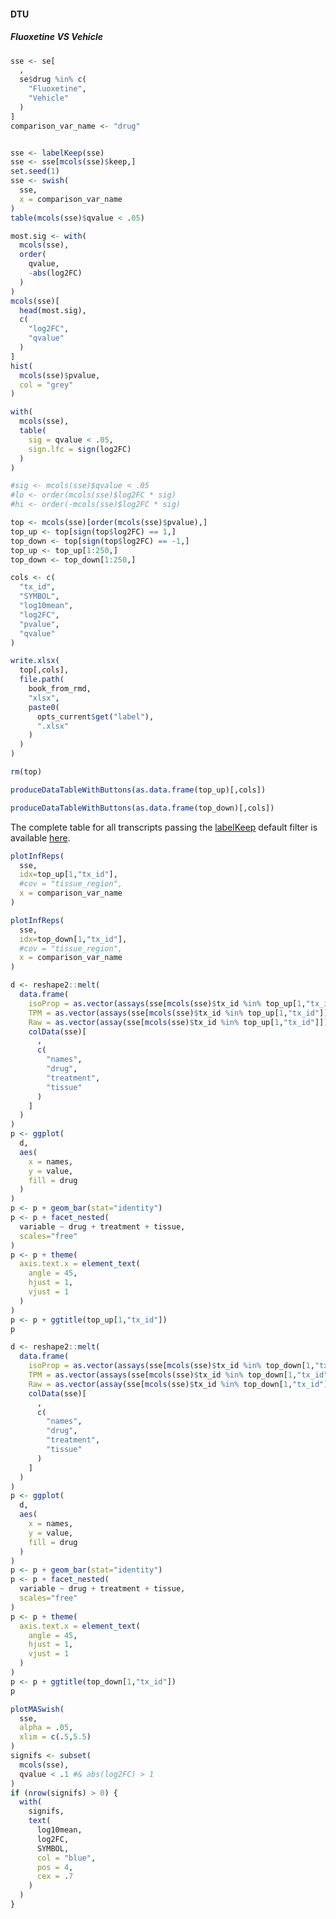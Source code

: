 #### DTU {#resultsRnaseqSRP057486DTU}

##### Fluoxetine VS Vehicle {#resultsRnaseqSRP057486DTUFluoxetineVsVehicle}


```r
sse <- se[
  ,
  se$drug %in% c(
    "Fluoxetine",
    "Vehicle"
  )
]
comparison_var_name <- "drug"


sse <- labelKeep(sse)
sse <- sse[mcols(sse)$keep,]
set.seed(1)
sse <- swish(
  sse,
  x = comparison_var_name
)
table(mcols(sse)$qvalue < .05)

most.sig <- with(
  mcols(sse),
  order(
    qvalue,
    -abs(log2FC)
  )
)
mcols(sse)[
  head(most.sig),
  c(
    "log2FC",
    "qvalue"
  )
]
hist(
  mcols(sse)$pvalue,
  col = "grey"
)

with(
  mcols(sse),
  table(
    sig = qvalue < .05,
    sign.lfc = sign(log2FC)
  )
)

#sig <- mcols(sse)$qvalue < .05
#lo <- order(mcols(sse)$log2FC * sig)
#hi <- order(-mcols(sse)$log2FC * sig)

top <- mcols(sse)[order(mcols(sse)$pvalue),]
top_up <- top[sign(top$log2FC) == 1,]
top_down <- top[sign(top$log2FC) == -1,]
top_up <- top_up[1:250,]
top_down <- top_down[1:250,]

cols <- c(
  "tx_id",
  "SYMBOL",
  "log10mean",
  "log2FC",
  "pvalue",
  "qvalue"
)

write.xlsx(
  top[,cols],
  file.path(
    book_from_rmd,
    "xlsx",
    paste0(
      opts_current$get("label"),
      ".xlsx"
    )
  )
)

rm(top)
```

```r
produceDataTableWithButtons(as.data.frame(top_up)[,cols])
```

```r
produceDataTableWithButtons(as.data.frame(top_down)[,cols])
```

The complete table for all transcripts passing the [labelKeep](https://rdrr.io/bioc/fishpond/man/labelKeep.html) default filter is available [here](xlsx/resultsRnaseqSRP057486DTUFluoxetineVsVehicle.xlsx).

```r
plotInfReps(
  sse,
  idx=top_up[1,"tx_id"],
  #cov = "tissue_region",
  x = comparison_var_name
)
```

```r
plotInfReps(
  sse,
  idx=top_down[1,"tx_id"],
  #cov = "tissue_region",
  x = comparison_var_name
)
```
```r
d <- reshape2::melt(
  data.frame(
    isoProp = as.vector(assays(sse[mcols(sse)$tx_id %in% top_up[1,"tx_id"]])$isoProp),
    TPM = as.vector(assays(sse[mcols(sse)$tx_id %in% top_up[1,"tx_id"]])$abundance),
    Raw = as.vector(assay(sse[mcols(sse)$tx_id %in% top_up[1,"tx_id"]])),
    colData(sse)[
      ,
      c(
        "names",
        "drug",
        "treatment",
        "tissue"
      )
    ]
  )
)
p <- ggplot(
  d,
  aes(
    x = names,
    y = value,
    fill = drug
  )
)
p <- p + geom_bar(stat="identity")
p <- p + facet_nested(
  variable ~ drug + treatment + tissue,
  scales="free"
)
p <- p + theme(
  axis.text.x = element_text(
    angle = 45,
    hjust = 1,
    vjust = 1
  )
)
p <- p + ggtitle(top_up[1,"tx_id"])
p
```

```r
d <- reshape2::melt(
  data.frame(
    isoProp = as.vector(assays(sse[mcols(sse)$tx_id %in% top_down[1,"tx_id"]])$isoProp),
    TPM = as.vector(assays(sse[mcols(sse)$tx_id %in% top_down[1,"tx_id"]])$abundance),
    Raw = as.vector(assay(sse[mcols(sse)$tx_id %in% top_down[1,"tx_id"]])),
    colData(sse)[
      ,
      c(
        "names",
        "drug",
        "treatment",
        "tissue"
      )
    ]
  )
)
p <- ggplot(
  d,
  aes(
    x = names,
    y = value,
    fill = drug
  )
)
p <- p + geom_bar(stat="identity")
p <- p + facet_nested(
  variable ~ drug + treatment + tissue,
  scales="free"
)
p <- p + theme(
  axis.text.x = element_text(
    angle = 45,
    hjust = 1,
    vjust = 1
  )
)
p <- p + ggtitle(top_down[1,"tx_id"])
p
```

```r
plotMASwish(
  sse,
  alpha = .05,
  xlim = c(.5,5.5)
)
signifs <- subset(
  mcols(sse),
  qvalue < .1 #& abs(log2FC) > 1
)
if (nrow(signifs) > 0) {
  with(
    signifs,
    text(
      log10mean,
      log2FC,
      SYMBOL,
      col = "blue",
      pos = 4,
      cex = .7
    )
  )
}
```
